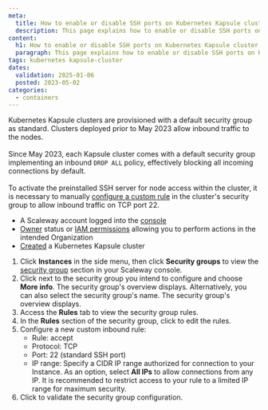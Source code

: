 ```yaml
---
meta:
  title: How to enable or disable SSH ports on Kubernetes Kapsule cluster nodes
  description: This page explains how to enable or disable SSH ports on Kubernetes Kapsule cluster nodes.
content:
  h1: How to enable or disable SSH ports on Kubernetes Kapsule cluster nodes
  paragraph: This page explains how to enable or disable SSH ports on Kubernetes Kapsule cluster nodes.
tags: kubernetes kapsule-cluster
dates:
  validation: 2025-01-06
  posted: 2023-05-02
categories:
  - containers
---
```


Kubernetes Kapsule clusters are provisioned with a default security group as standard. Clusters deployed prior to May 2023 allow inbound traffic to the nodes.<br /><br />
Since May 2023, each Kapsule cluster comes with a default security group implementing an inbound `DROP ALL` policy, effectively blocking all incoming connections by default.<br /><br />
To activate the preinstalled SSH server for node access within the cluster, it is necessary to manually [configure a custom rule](/instances/how-to/use-security-groups/#how-to-edit-a-security-group) in the cluster's security group to allow inbound traffic on TCP port 22.

<Macro id="requirements" />

- A Scaleway account logged into the [console](https://console.scaleway.com)
- [Owner](/iam/concepts/#owner) status or [IAM permissions](/iam/concepts/#permission) allowing you to perform actions in the intended Organization
- [Created](/kubernetes/how-to/create-cluster/) a Kubernetes Kapsule cluster

1. Click **Instances** in the side menu, then click **Security groups** to view the [security group](https://console.scaleway.com/instance/security-groups) section in your Scaleway console.
2. Click <Icon name="more"/> next to the security group you intend to configure and choose **More info**. The security group's overview displays.
    <Message type="tip">
      Alternatively, you can also select the security group's name. The security group's overview displays.
    </Message>
3. Access the **Rules** tab to view the security group rules.
4. In the **Rules** section of the security group, click <Icon name="edit" /> to edit the rules.
5. Configure a new custom inbound rule:
    * Rule: accept
    * Protocol: TCP
    * Port: 22 (standard SSH port)
    * IP range: Specify a CIDR IP range authorized for connection to your Instance. As an option, select **All IPs** to allow connections from any IP. It is recommended to restrict access to your rule to a limited IP range for maximum security.
6. Click <Icon name="validate" /> to validate the security group configuration.


